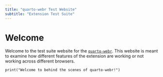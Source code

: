 ```yaml
---
title: "quarto-webr Test Website"
subtitle: "Extension Test Suite"
---
```


# Welcome

Welcome to the test suite website for the [`quarto-webr`](https://github.com/coatless/quarto-webr). This website is meant to examine how different features of the extension are working or not working across different browsers. 

```webr-r
print("Welcome to behind the scenes of quarto-webr!")
```


